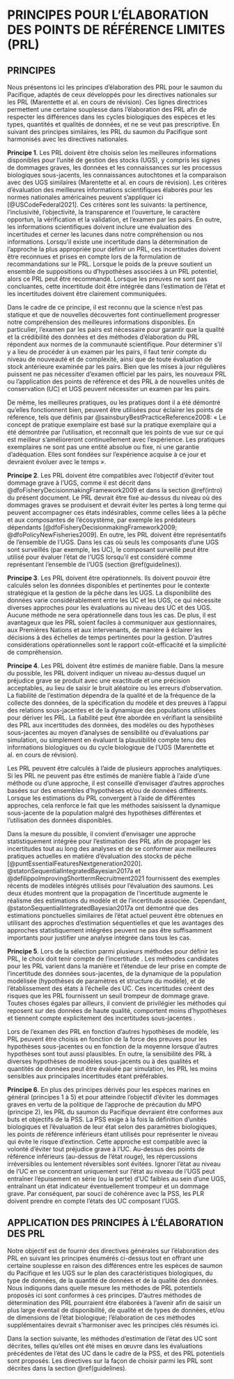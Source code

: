 # PRINCIPES POUR L’ÉLABORATION DES POINTS DE RÉFÉRENCE LIMITES (PRL) {#principles}


\begin{tcolorbox}[standard jigsaw,opacityback=0.8,colframe=black,boxrule=0.7pt,left=0.1in, sharp corners]
\subsection*{Principaux points:}
\begin{itemize}
\item Les principes de détermination des PRL du saumon du Pacifique sont adaptés des directives nationales sur les PRL.%, as:
\item \textbf{Principe 1.} Les PRL doivent être choisis en fonction des meilleures informations disponibles. 
\item \textbf{Principe 2.} Les PRL doivent être compatibles avec l’objectif d’éviter tout dommage grave. 
\item \textbf{Principe 3.} Les PRL doivent être opérationnels, c’est-à-dire calculables et pertinents pour le contexte stratégique et la gestion. 
\item \textbf{Principe 4.} Les PRL doivent être plausible et pouvoir être estimés de manière fiable. 
\item \textbf{Principe 5.} Au moment de choisir entre plusieurs méthodes pour déterminer les PRL, il faut tenir compte de l’incertitude. 
\item \textbf{Principe 6.} Les PRL du saumon du Pacifique doivent être compatibles avec les buts et objectifs de la Politique concernant le saumon sauvage (PSS).
\item Ces principes visent à guider notre approche pour l’élaboration des PRL du saumon du Pacifique tout en offrant une certaine souplesse en raison des différences entre les espèces et les stocks de saumon pour ce qui touche les caractéristiques biologiques locales ainsi que la qualité des données et leur quantité.
\end{itemize}
\end{tcolorbox}


## PRINCIPES

Nous présentons ici les principes d’élaboration des PRL pour le saumon du Pacifique, adaptés de ceux développés pour les directives nationales sur les PRL (Marentette et al. en cours de révision). Ces lignes directrices permettent une certaine souplesse dans l’élaboration des PRL afin de respecter les différences dans les cycles biologiques des espèces et les types, quantités et qualités de données, et ne se veut pas prescriptive. En suivant des principes similaires, les PRL du saumon du Pacifique sont harmonisés avec les directives nationales.  



**Principe 1**. Les PRL doivent être choisis selon les meilleures informations disponibles pour l’unité de gestion des stocks (UGS), y compris les signes de dommages graves, les données et les connaissances sur les processus biologiques sous-jacents, les connaissances autochtones et la comparaison avec des UGS similaires (Marentette et al. en cours de révision). Les critères d’évaluation des meilleures informations scientifiques élaborés pour les normes nationales américaines peuvent s’appliquer ici [@USCodeFederal2021]. Ces critères sont les suivants: la pertinence, l’inclusivité, l’objectivité, la transparence et l’ouverture, le caractère opportun, la vérification et la validation, et l’examen par les pairs. En outre, les informations scientifiques doivent inclure une évaluation des incertitudes et cerner les lacunes dans notre compréhension ou nos informations. Lorsqu’il existe une incertitude dans la détermination de l’approche la plus appropriée pour définir un PRL, ces incertitudes doivent être reconnues et prises en compte lors de la formulation de recommandations sur le PRL. Lorsque le poids de la preuve soutient un ensemble de suppositions ou d’hypothèses associées à un PRL potentiel, alors ce PRL peut être recommandé. Lorsque les preuves ne sont pas concluantes, cette incertitude doit être intégrée dans l’estimation de l’état et les incertitudes doivent être clairement communiquées.

Dans le cadre de ce principe, il est reconnu que la science n’est pas statique et que de nouvelles découvertes font continuellement progresser notre compréhension des meilleures informations disponibles. En particulier, l’examen par les pairs est nécessaire pour garantir que la qualité et la crédibilité des données et des méthodes d’élaboration du PRL répondent aux normes de la communauté scientifique. Pour déterminer s’il y a lieu de procéder à un examen par les pairs, il faut tenir compte du niveau de nouveauté et de complexité, ainsi que de toute évaluation de stock antérieure examinée par les pairs. Bien que les mises à jour régulières puissent ne pas nécessiter d’examen officiel par les pairs, les nouveaux PRL ou l’application des points de référence et des PRL à de nouvelles unités de conservation (UC) et UGS peuvent nécessiter un examen par les pairs. 

De même, les meilleures pratiques, ou les pratiques dont il a été démontré qu’elles fonctionnent bien, peuvent être utilisées pour éclairer les points de référence, tels que définis par @sainsburyBestPracticeReference2008: « Le concept de pratique exemplaire est basé sur la pratique exemplaire qui a été démontrée par l’utilisation, et reconnaît que les points de vue sur ce qui est meilleur s’amélioreront continuellement avec l’expérience. Les pratiques exemplaires ne sont pas une entité absolue ou fixe, ni une garantie d’adéquation. Elles sont fondées sur l’expérience acquise à ce jour et devraient évoluer avec le temps ».


**Principe 2**. Les PRL doivent être compatibles avec l’objectif d’éviter tout dommage grave à l’UGS, comme il est décrit dans @dfoFisheryDecisionmakingFramework2009 et dans la section \@ref(intro) du présent document. Le PRL devrait être fixé au-dessus du niveau où des dommages graves se produisent et devrait éviter les pertes à long terme qui peuvent accompagner ces états indésirables, comme celles liées à la pêche et aux composantes de l’écosystème, par exemple les prédateurs dépendants [@dfoFisheryDecisionmakingFramework2009; @dfoPolicyNewFisheries2009]. En outre, les PRL doivent être représentatifs de l’ensemble de l’UGS. Dans les cas où seuls les composants d’une UGS sont surveillés (par exemple, les UC), le composant surveillé peut être utilisé pour évaluer l’état de l’UGS lorsqu’il est considéré comme représentant l’ensemble de l’UGS (section \@ref(guidelines)). 


<!--Marentette et al Principle 2:
2.1	Indicators and LRPs should be at minimum conceptually linked to one or more interpretations of serious harm such as impaired recruitment, productivity, resilience or ability to recover from perturbation.  
2.2	Indicators and LRPs should be representative of the entire stock.
2.3	Indicators should generally be proportional to the stock attributes they are intended to represent.
"Under a default assumption that loss of stock structure is serious harm and is to be avoided, the configuration of indicator(s) chosen should typically be representative of the entire “stock.” This could include scenarios where representative or index subcomponents are monitored or combined in various ways to represent the entire “stock.” Indicators should also proportionality with stock attributes they are intended to measure (e.g., CPUE should be an acceptable proxy for stock size), particularly when management measures respond but the relative importance of these characteristics in driving the choice of indicator may be context-dependent"-->
<!--CH: collapse this principle  into principles 1 and 2 based on discussions with NHQ 14 Jan 2022-->

<!--CH to consider further emphasizing possibility of using TK for identifying LRPs in other places in this WP?-->

**Principe 3**. Les PRL doivent être opérationnels. Ils doivent pouvoir être calculés selon les données disponibles et pertinentes pour le contexte stratégique et la gestion de la pêche dans les UGS. <!--KH: do you need to say ‘management of fisheries on SMUs’, or can it just be ‘management’ more broadly?? Not sure. I’m leaing towards keeping as fisheries for now.--> La disponibilité des données varie considérablement entre les UC et les UGS, ce qui nécessite diverses approches pour les évaluations au niveau des UC et des UGS. Aucune méthode ne sera opérationnelle dans tous les cas. De plus, il est avantageux que les PRL soient faciles à communiquer aux gestionnaires, aux Premières Nations et aux intervenants, de manière à éclairer les décisions à des échelles de temps pertinentes pour la gestion. D’autres considérations opérationnelles sont le rapport coût-efficacité et la simplicité de compréhension.  

<!-- CW: How is this different from the previous principle, "based on best available information" I suggest we leave this principle with just the relevant to the policy and easy to communicate (although I think that "easy" is debatable, I would not say that Sgen and SPR40 are easy to communicate, I don't think most people understand them, but they can be used to inform decisions) 
CH: this idea of 'feasible to calculate' came from Julie's recap at the TESA workshop where she mentioned how participants interpreted 'operational'. I'd prefer to leave in for now, but can take out in a later draft.
-->

<!--CH consider Marentette et al.: 

"3.1	At minimum, indicators and LRPs should be feasible to estimate on time scales relevant for management.
3.2	Consider what indicators are most useful for harvest strategies.
3.3	While status relative to the LRP triggers the need for a rebuilding plan, reference points in general do not need to be operational control points in harvest control rules.
3.4	Consider how often LRP estimates will be updated.
3.5	Consider how advice on stock status will be given.
3.6	While there is no universal choice, weigh benefits and challenges of less common indicators and LRPs.
LRPs are part of harvest strategies and success in achieving an objective to avoid serious harm to the stock (and more broadly, the sustainability of the fishery) will depend on other elements such as target harvest rates, tolerable risks of breaching limits and over timeframes risks are considered, not just the LRP.
At minimum, indicators, LRPs and therefore status should be feasible to measure or estimate. Other operational reasons to consider indicators, LRPs or status metrics may be: cost-effectiveness (impacting the ease and frequency of estimating stock status), communicability (affecting the ease of understanding), simplicity, the role that LRPs or stock status may play in HCRs or triggering the need for a rebuilding plan, or the need to estimate stock status to evaluate either trends over time or performance of management measures. These reasons are not mutually exclusive, and the relative priority of reasons that make a choice of indicator, LRP or metric of status “operationally useful” will be context-dependent, both within or across traditional versus procedural paradigms."
-->

**Principe 4**. Les PRL doivent être estimés de manière fiable. Dans la mesure du possible, les PRL doivent indiquer un niveau au-dessus duquel un préjudice grave se produit avec une exactitude et une précision acceptables, au lieu de saisir le bruit aléatoire ou les erreurs d’observation. La fiabilité de l’estimation dépendra de la qualité et de la fréquence de la collecte des données, de la spécification du modèle et des preuves à l’appui des relations sous-jacentes et de la dynamique des populations utilisées pour dériver les PRL. La fiabilité peut être abordée en vérifiant la sensibilité des PRL aux incertitudes des données, des modèles ou des hypothèses sous-jacentes au moyen d’analyses de sensibilité ou d’évaluations par simulation, ou simplement en évaluant la plausibilité compte tenu des informations biologiques ou du cycle biologique de l’UGS (Marentette et al. en cours de révision).

Les PRL peuvent être calculés à l’aide de plusieurs approches analytiques. Si les PRL ne peuvent pas être estimés de manière fiable à l’aide d’une méthode ou d’une approche, il est conseillé d’envisager d’autres approches basées sur des ensembles d’hypothèses et/ou de données différents. Lorsque les estimations du PRL convergent à l’aide de différentes approches, cela renforce le fait que les méthodes saisissent la dynamique sous-jacente de la population malgré des hypothèses différentes et l’utilisation des données disponibles.

<!--RE: pgh below
CW: 'statistically integrated' or sequential Bayes? i.e. sampling from posterior. 
CH: I think the point of Staton et al. 2017 is that for salmon, statistical integration wasn't always essential and the standard sequential approach may be sufficient in many cases (though underestimating uncertainty). I don't think they necessarily recommended Bayes over frequentest. For the watershed-area model, I used TMB, but draw random draws from 95%CI of SREP to get uncertainties in benchmarks. We used TMB to minimize estimation time as we thought we would be running simulation evaluations.  So, I'd prefer not to include recommendation on Bayes vs Freq analyses. However, instead of recommending integrated analyses always,  we could recommend that it be considered. 
ÇW: agreed. --> 

Dans la mesure du possible, il convient d’envisager une approche statistiquement intégrée pour l’estimation des PRL afin de propager les incertitudes tout au long des analyses et de se conformer aux meilleures pratiques actuelles en matière d’évaluation des stocks de pêche [@puntEssentialFeaturesNextgeneration2020]. @statonSequentialIntegratedBayesian2017a et @defilippoImprovingShorttermRecruitment2021 fournissent des exemples récents de modèles intégrés utilisés pour l’évaluation des saumons. Les deux études montrent que la propagation de l’incertitude augmente le réalisme des estimations du modèle et de l’incertitude associée. Cependant, @statonSequentialIntegratedBayesian2017a ont démontré que des estimations ponctuelles similaires de l’état actuel peuvent être obtenues en utilisant des approches d’estimation séquentielles et que les avantages des approches statistiquement intégrées peuvent ne pas être suffisamment importants pour justifier une analyse intégrée dans tous les cas.  


<!--CH: consider Marentette et al: 
"4.1	Check for consistency and robustness of estimates to uncertainties.
4.2	Consider whether estimates are plausible given other information about the stock.
4.3	Consider using historical or empirical proxies if direct estimates are unreliable.
4.4	Consider the quality of input data.
4.5	Consider smoothing to address inter-annual variability.
4.6	Consider simulation testing of estimability.
Reliable estimation of limit reference points or stock status metrics can mean acceptable consistency, accuracy or precision of estimates (i.e., acceptably low variance or low bias),  and robustness to a range of possible uncertainties (assumptions, stock scale, data points and/or model structure). Reliability of reference points or status may also depend on reliable and consistent data collection. Reliability may be evaluated by examining uncertainty in estimates, sensitivity tests, evaluating the reasonableness of assumptions, simulation testing and/or by comparison to other similar stocks.
"
-->

**Principe 5**. Lors de la sélection parmi plusieurs méthodes pour définir les PRL, le choix doit tenir compte de l’incertitude <!-- CW: Risk or uncertainty? I think of risk as associated with FM and objectives. i.e. prob of achieving something. LW: Ya I’m not sure on risk vs. uncertainty here. I understand the intent of accounting for uncertainty in data/assumptions. At the same time when I think of risk I think of probability*magnitude of something happening, e.g., risk of climate change impacts on productivity. Uncertainty/assumptions in data and methods result in a risk of an LRP not being set above the point where serious harm occurs. Also, I think of setting an LRP at a certain probability of the SMU not reaching the point of serious harm (as mentioned in Ch 1 and in Kronlund et al. 2018). Is what we’re trying to get at here that selection of methods should be precautionary, as in http://publications.gc.ca/collections/Collection/CP22-70-2003E.pdf? -->. Les méthodes candidates pour les PRL varient dans la manière et l’étendue de leur prise en compte de l’incertitude des données sous-jacentes, de la dynamique de la population modélisée (hypothèses de paramètres et structure du modèle), et de l’établissement des états à l’échelle des UC. Ces incertitudes créent des risques que les PRL fournissent un seuil trompeur de dommage grave. Toutes choses égales par ailleurs, il convient de privilégier les méthodes qui reposent sur des données de haute qualité, comportent moins d’hypothèses et tiennent compte explicitement des incertitudes sous-jacentes <!-- KH: not clear on the remainder of this sentence, so suggest removing “.., and explicitly account for underlying uncertainties should be preferred”. CH. I think a comma after high-qulaity data was missing before which changed the meaning of the sentence. I’ve kept the last phrase in, with the new comma.-->. 

Lors de l’examen des PRL en fonction d’autres hypothèses de modèle, les PRL peuvent être choisis en fonction de la force des preuves pour les hypothèses sous-jacentes ou en fonction de la moyenne lorsque d’autres hypothèses sont tout aussi plausibles. En outre, la sensibilité des PRL à diverses hypothèses de modèles sous-jacents ou à des qualités et quantités de données peut être évaluée par simulation, les PRL les moins sensibles aux principales incertitudes étant préférables.



<!--CH: This principle supports use of ppn-based LRPs over aggregate abundance-based LRPs (b/c of uncertain assumptions in LR), with some justification for considering aggregate abundance-based LRPs that are statistically integrated so account of uncertainty in CU benchmarks. I have added to chapter on guidelines  -->

<!--CH: from Marentette et al:
Principle 5: When selecting from multiple alternatives, the choice of stock status indicators and LRPs should take into account risk.
5.1	If working with fixed values?, consider averaging among plausible alternatives.
5.2	Consider the highest of several plausible alternatives.
5.3	Evaluate plausible LRPs with simulation.

-->


**Principe 6**. En plus des principes dérivés pour les espèces marines en général (principes 1 à 5) et pour atteindre l’objectif d’éviter les dommages graves en vertu de la politique de l’approche de précaution du MPO (principe 2), les PRL du saumon du Pacifique devraient être conformes aux buts et objectifs de la PSS. La PSS exige à la fois la définition d’unités biologiques et l’évaluation de leur état selon des paramètres biologiques, les points de référence inférieurs étant utilisés pour représenter le niveau qui évite le risque d’extinction. Cette approche est compatible avec la volonté d’éviter tout préjudice grave à l’UC. Au-dessus des points de référence inférieurs (au-dessus de l’état rouge), les répercussions irréversibles ou lentement réversibles sont évitées. Ignorer l’état au niveau de l’UC en se concentrant uniquement sur l’état au niveau de l’UGS peut entraîner l’épuisement en série (ou la perte) d’UC faibles au sein d’une UGS, entraînant un état indicateur éventuellement trompeur et un dommage grave. Par conséquent, par souci de cohérence avec la PSS, les PLR doivent prendre en compte l’états des UC composant l’UGS.

## APPLICATION DES PRINCIPES À L’ÉLABORATION DES PRL

Notre objectif est de fournir des directives générales sur l’élaboration des PRL en suivant les principes énumérés ci-dessus tout en offrant une certaine souplesse en raison des différences entre les espèces de saumon du Pacifique et les UGS sur le plan des caractéristiques biologiques, du type de données, de la quantité de données et de la qualité des données. Nous indiquons dans quelle mesure les méthodes de PRL potentiels proposés ici sont conformes à ces principes. <!--KH: can you be more specific on how / where we demonstrate this? - or, would it be more correct to say “We demonstrate the application of candidate LRP methods that are aligned with these principles? CH: I explain alignment to principles in the text of the next section. I think it’s okay to leave as is, though I changed ‘demonstrate’ to ‘indicate’-->D’autres méthodes de détermination des PRL pourraient être élaborées à l’avenir afin de saisir un plus large éventail de disponibilité, de qualité et de types de données, et/ou de dimensions de l’état biologique; l’élaboration de ces méthodes supplémentaires devrait s’harmoniser avec les principes clés résumés ici.


Dans la section suivante, les méthodes d’estimation de l’état des UC sont décrites, telles qu’elles ont été mises en œuvre dans les évaluations précédentes de l’état des UC dans le cadre de la PSS, et des PRL potentiels sont proposés. Les directives sur la façon de choisir parmi les PRL sont décrites dans la section \@ref(guidelines). 
 




